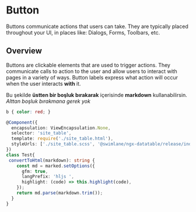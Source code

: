 # Button

Buttons communicate actions that users can take. They are typically placed throughout your UI, in places like:
Dialogs, Forms, Toolbars, etc.

## Overview

Buttons are clickable elements that are used to trigger actions. They communicate calls to action to the user and
allow users to interact with pages in a variety of ways. Button labels express what action will occur when the user
interacts **with** it.

<div class="foo">

  Bu şekilde **üstten bir boşluk bırakarak** içerisinde **markdown** kullanabilirsin.
  _Alttan boşluk bırakmana gerek yok_
</div>

```scss
b { color: red; }
```

```typescript
@Component({
  encapsulation: ViewEncapsulation.None,
  selector: 'site_table',
  template: require('./site_table.html'),
  styleUrls: ['./site_table.scss', '@swimlane/ngx-datatable/release/index.css']
})
class Test{
 convertToHtml(markdown): string {
    const md = marked.setOptions({
      gfm: true,
      langPrefix: 'hljs ',
      highlight: (code) => this.highlight(code),
    });
    return md.parse(markdown.trim());
  }
}
```

<logo-playground
  path="example/logo/tree-sample/tree-showcase/tree-showcase.component"
  context='{"title": "Button Demo", "button": true}'
  height="200px">
</logo-playground>
